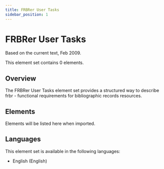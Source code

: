```yaml
---
title: FRBRer User Tasks
sidebar_position: 1
---
```


# FRBRer User Tasks

Based on the current text, Feb 2009.

This element set contains 0 elements.

## Overview

The FRBRer User Tasks element set provides a structured way to describe frbr - functional requirements for bibliographic records resources.

## Elements

Elements will be listed here when imported.

## Languages

This element set is available in the following languages:
- English (English)
